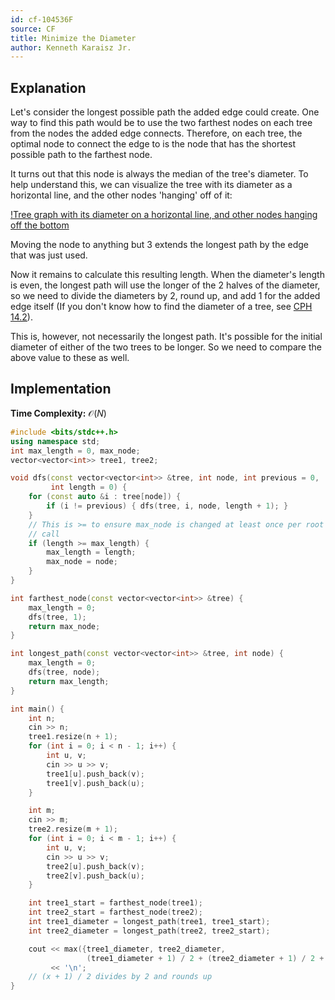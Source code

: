 ```yaml
---
id: cf-104536F
source: CF
title: Minimize the Diameter
author: Kenneth Karaisz Jr.
---
```


## Explanation

Let's consider the longest possible path the added edge could create. One way to find this path would be to use the two farthest nodes on each tree from the nodes the added edge connects.
Therefore, on each tree, the optimal node to connect the edge to is the node that has the shortest possible path to the farthest node.

It turns out that this node is always the median of the tree's diameter. To help understand this, we can visualize the tree with its diameter as a horizontal line, and the other nodes
'hanging' off of it:

[!Tree graph with its diameter on a horizontal line, and other nodes hanging off the bottom](<cf-104536F/graph.png>)

Moving the node to anything but 3 extends the longest path by the edge that was just used.

Now it remains to calculate this resulting length. When the diameter's length is even, the longest path will use the longer of the 2 halves of the diameter,
so we need to divide the diameters by 2, round up, and add 1 for the added edge itself (If you don't know how to find the diameter of a tree, see [CPH 14.2](/CPH.pdf#page=145)).

This is, however, not necessarily the longest path. It's possible for the initial diameter of either of the two trees to be longer. So we need to compare the above value to these as well.

## Implementation

**Time Complexity:** $\mathcal{O}(N)$

<LanguageSection>
<CPPSection>

```cpp
#include <bits/stdc++.h>
using namespace std;
int max_length = 0, max_node;
vector<vector<int>> tree1, tree2;

void dfs(const vector<vector<int>> &tree, int node, int previous = 0,
         int length = 0) {
	for (const auto &i : tree[node]) {
		if (i != previous) { dfs(tree, i, node, length + 1); }
	}
	// This is >= to ensure max_node is changed at least once per root function
	// call
	if (length >= max_length) {
		max_length = length;
		max_node = node;
	}
}

int farthest_node(const vector<vector<int>> &tree) {
	max_length = 0;
	dfs(tree, 1);
	return max_node;
}

int longest_path(const vector<vector<int>> &tree, int node) {
	max_length = 0;
	dfs(tree, node);
	return max_length;
}

int main() {
	int n;
	cin >> n;
	tree1.resize(n + 1);
	for (int i = 0; i < n - 1; i++) {
		int u, v;
		cin >> u >> v;
		tree1[u].push_back(v);
		tree1[v].push_back(u);
	}

	int m;
	cin >> m;
	tree2.resize(m + 1);
	for (int i = 0; i < m - 1; i++) {
		int u, v;
		cin >> u >> v;
		tree2[u].push_back(v);
		tree2[v].push_back(u);
	}

	int tree1_start = farthest_node(tree1);
	int tree2_start = farthest_node(tree2);
	int tree1_diameter = longest_path(tree1, tree1_start);
	int tree2_diameter = longest_path(tree2, tree2_start);

	cout << max({tree1_diameter, tree2_diameter,
	             (tree1_diameter + 1) / 2 + (tree2_diameter + 1) / 2 + 1})
	     << '\n';
	// (x + 1) / 2 divides by 2 and rounds up
}
```

</CPPSection>
</LanguageSection>
